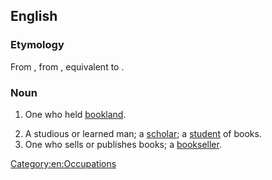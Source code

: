 {{also|Bookman}}
==English==

===Etymology===
From {{inh|en|enm|bocman}}, from {{inh|en|ang|bōcmann||bookman, a holder of bookland}}, equivalent to {{compound|en|book|man}}.

===Noun===
{{en-noun|bookmen}}

# {{lb|en|historical|Old English law}} One who held [[bookland]].
# A studious or learned man; a [[scholar]]; a [[student]] of books.
# One who sells or publishes books; a [[bookseller]].

[[Category:en:Occupations]]